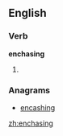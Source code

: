 
==English==

===Verb===
'''enchasing'''

# {{present participle of|[[enchase]]}}

===Anagrams===
* [[encashing#English|encashing]]

[[zh:enchasing]]